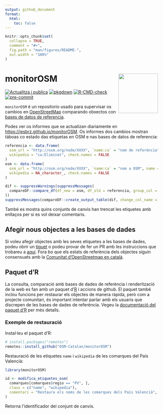 ```yaml
---
output: github_document
format:
  html:
    toc: false
---
```


<!-- README.md is generated from README.Rmd. Please edit that file -->

```r
knitr::opts_chunk$set(
  collapse = TRUE,
  comment = "#>",
  fig.path = "man/figures/README-",
  out.width = "100%"
)
```

# monitorOSM <img src='man/figures/logo.png' align="right" height=130/>

<!-- badges: start -->

[![Actualitza i publica](https://github.com/OSM-Catalan/monitorOSM/actions/workflows/quarto-publish.yml/badge.svg)](https://github.com/OSM-Catalan/monitorOSM/actions/workflows/quarto-publish.yml)
[![pkgdown](https://github.com/OSM-Catalan/monitorOSM/actions/workflows/pkgdown.yaml/badge.svg)](https://github.com/OSM-Catalan/monitorOSM/actions/workflows/pkgdown.yaml)
[![R-CMD-check](https://github.com/OSM-Catalan/monitorOSM/actions/workflows/R-CMD-check.yaml/badge.svg)](https://github.com/OSM-Catalan/monitorOSM/actions/workflows/R-CMD-check.yaml) 
[![pre-commit](https://github.com/OSM-Catalan/monitorOSM/actions/workflows/pre-commit.yaml/badge.svg)](https://github.com/OSM-Catalan/monitorOSM/actions/workflows/pre-commit.yaml)
<!-- [![test-coverage](https://github.com/OSM-Catalan/monitorOSM/actions/workflows/test-coverage.yaml/badge.svg)](https://github.com/OSM-Catalan/monitorOSM/actions/workflows/test-coverage.yaml) -->

<!-- badges: end -->

`monitorOSM` é un repositorio usado para supervisar os cambios en [OpenStreetMap](http://www.openstreemap.com)
comparando obxectos con [bases de datos de referencia](https://github.com/jesbrz/monitorOSM/tree/main/data-raw).

Podes ver os informes que se actualizan diariamente en <https://jesbrz.github.io/monitorOSM>. Os informes dos 
cambios mostran táboas co estado das etiquetas en OSM e nas bases de datos de referencia:

```r
referencia <- data.frame(
  osm_url = "http://osm.org/node/XXXX", `name:ca` = "nom de referència", name = "Sense canvis",
  wikipedia = "ca:Eliminat", check.names = FALSE
)
osm <- data.frame(
  osm_url = "http://osm.org/node/XXXX", `name:ca` = "nom a OSM", name = "Sense canvis",
  wikipedia = NA_character_, check.names = FALSE
)

dif <- suppressWarnings(suppressMessages(
  compareDF::compare_df(df_new = osm, df_old = referencia, group_col = "osm_url", stop_on_error = FALSE)
))
suppressMessages(compareDF::create_output_table(dif, change_col_name = "canvi"))
```

També es mostra quins conjunts de canvis han trencat les etiquetes amb enllaços per si es vol deixar comentaris.


## Afegir nous objectes a les bases de dades

Si voleu afegir objectes amb les seves etiquetes a les bases de dades, podeu obrir un
[tiquet](https://github.com/OSM-Catalan/monitorOSM/issues) o podeu provar de fer un PR amb les instruccions que trobareu
a [aquí](https://osm-catalan.github.io/monitorOSM/data-raw/README.html). Fora bo que els estats de referència
dels objectes siguin consensuats amb la 
[Comunitat d'OpenStreetmap en català](https://wiki.openstreetmap.org/wiki/WikiProject_Catalan#Canals_de_comunicaci%C3%B3_i_mitjans_de_difusi%C3%B3).


## Paquet d'R

La consulta, comparació amb bases de dades de referència i renderització de la web es fan amb un paquet
d'[R](https://cran.r-project.org/) i accions de github. El paquet també inclou funcions per restaurar els objectes de
manera ràpida, però com a projecte comunitari, és important intentar parlar amb els usuaris que discrepen de les bases
de dades de referència. Vegeu la [documentació del paquet d'R](https://osm-catalan.github.io/monitorOSM/docs/reference/)
per més detalls.

### Exemple de restauració

Instal·leu el paquet d'R:

``` r
# install.packages("remotes")
remotes::install_github("OSM-Catalan/monitorOSM")
```

Restauració de les etiquetes `name` i `wikipedia` de les comarques del País Valencià:

``` r
library(monitorOSM)

id <- modifica_etiquetes_osm(
  comarques[comarques$regio == "PV", ],
  claus = c("name", "wikipedia"),
  comentari = "Restaura els noms de les comarques dels País Valencià", hashtags = "monitorOSM"
)
```
Retorna l'identificador del conjunt de canvis.
